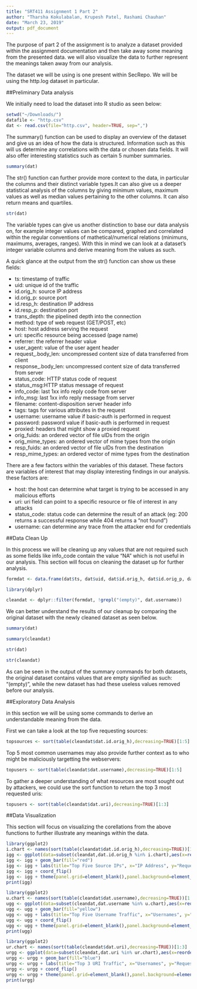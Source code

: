 ```yaml
---
title: "SRT411 Assignment 1 Part 2"
author: "Tharsha Kokulabalan, Krupesh Patel, Rashami Chauhan"
date: "March 23, 2019"
output: pdf_document
---
```


The purpose of part 2 of the assignment is to analyze a dataset provided within the assignment documentation and then take away some meaning from the presented data. we will also visualize the data to further represent the meanings taken away from our analysis.

The dataset we will be using is one present within SecRepo. We will be using the http.log dataset in particular. 

##Preliminary Data analysis 

We initially need to load the dataset into R studio as seen below:

```r
setwd("~/Downloads/")
datafile <- "http.csv"
dat <- read.csv(file="http.csv", header=TRUE, sep=",")
```

The summary() function can be used to display an overview of the dataset and give us an idea of how the data is structured. Information such as this will us determine any correlations with the data or chosen data fields. It will also offer interesting statistics such as certain 5 number summaries.

```r
summary(dat)
```

The str() function can further provide more context to the data, in particular the columns and their distinct variable types.It can also give us a deeper statistical analysis of the columns by giving minimum values, maximum values as well as median values pertaining to the other columns. It can also return means and quartiles. 

```r
str(dat)
```

The variable types can give us another distinction to base our data analysis on, for example integer values can be compared, graphed and correlated within the regular conventions of mathetical/numerical relations (minimuns, maximums, averages, ranges). With this in mind we can look at a dataset's integer variable columns and derive meaning from the values as such.

A quick glance at the output from the str() function can show us these fields:

- ts: timestamp of traffic
- uid: unique id of the traffic
- id.orig_h: source IP address 
- id.orig_p: source port
- id.resp_h: destination IP address
- id.resp_p: destination port
- trans_depth: the pipelined depth into the connection
- method: type of web request (GET/POST, etc)
- host: host address serving the request
- uri: specific resource being accessed (page name)
- referrer: the referrer header value
- user_agent: value of the user agent header
- request_.body_len: uncompressed content size of data transferred from client
- response_.body_len: uncompressed content size of data transferred from server
- status_code: HTTP status code of request
- status_msg:HTTP status message of request
- info_code: last 1xx info reply code from server
- info_msg: last 1xx info reply message from server
- filename: content-disposition server header info
- tags: tags for various attributes in the request
- username: username value if basic-auth is performed in request
- password: password value if basic-auth is performed in request
- proxied: headers that might show a proxied request 
- orig_fuids: an ordered vector of file uIDs from the origin
- orig_mime_types: an ordered vector of mime types from the origin
- resp_fuids: an ordered vector of file uIDs from the destination
- resp_mime_types: an ordered vector of mime types from the destination

There are a few factors within the variables of this dataset. These factors are variables of interest that may display interesting findings in our analysis. these factors are:

- host: the host can determine what target is trying to be accessed in any malicious efforts 
- uri: uri field can point to a specific resource or file of interest in any attacks
- status_code: status code can determine the result of an attack (eg: 200 returns a successful response while 404 returns a "not found")
- username: can determine any trace from the attacker end for credentials

##Data Clean Up

In this process we will be cleaning up any values that are not required such as some fields like info_code contain the value "NA" which is not useful in our analysis. This section will focus on cleaning the dataset up for further analysis.

```r
formdat <- data.frame(dat$ts, dat$uid, dat$id.orig_h, dat$id.orig_p, dat$id.resp_h, dat$id.resp_p, dat$host, dat$uri, dat$status_code, dat$username)

library(dplyr)

cleandat <- dplyr::filter(formdat, !grepl("(empty)", dat.username)) 
```

We can better understand the results of our cleanup by comparing the original dataset with the newly cleaned dataset as seen below.

```r
summary(dat)

summary(cleandat)

str(dat)

str(cleandat)

```

As can be seen in the output of the summary commands for both datasets, the original dataset contains values that are empty signified as such: "(empty)", while the new dataset has had these useless values removed before our analysis.

##Exploratory Data Analysis

in this section we will be using some commands to derive an understandable meaning from the data.

First we can take a look at the top five requesting sources:

```r
topsources <- sort(table(cleandat$dat.id.orig_h),decreasing=TRUE)[1:5]
```

Top 5 most common usernames may also provide further context as to who might be maliciously targetting the webservers:

```r
topusers <- sort(table(cleandat$dat.username),decreasing=TRUE)[1:5]
```

To gather a deeper understanding of what resources are most sought out by attackers, we could use the sort function to return the top 3 most requested uris:

```r
topusers <- sort(table(cleandat$dat.uri),decreasing=TRUE)[1:3]
```

##Data Visualization

This section will focus on visualizing the corellations from the above functions to further illustrate any meanings within the data.

```r
library(ggplot2)
i.chart <- names(sort(table(cleandat$dat.id.orig_h),decreasing=TRUE))[1:5]
igg <- ggplot(data=subset(cleandat,dat.id.orig_h %in% i.chart),aes(x=reorder(dat.id.orig_h, dat.id.orig_h, length)))
igg <- igg + geom_bar(fill="red")
igg <- igg + labs(title="Top Five Source IPs", x="IP Address", y="Request Count")
igg <- igg + coord_flip()
igg <- igg + theme(panel.grid=element_blank(),panel.background=element_blank())
print(igg)
```

```r
library(ggplot2)
u.chart <- names(sort(table(cleandat$dat.username),decreasing=TRUE))[1:5]
ugg <- ggplot(data=subset(cleandat,dat.username %in% u.chart),aes(x=reorder(dat.username, dat.username, length)))
ugg <- ugg + geom_bar(fill="yellow")
ugg <- ugg + labs(title="Top Five Username Traffic", x="Usernames", y="Request Count")
ugg <- ugg + coord_flip()
ugg <- ugg + theme(panel.grid=element_blank(),panel.background=element_blank())
print(ugg)
```

```r
library(ggplot2)
ur.chart <- names(sort(table(cleandat$dat.uri),decreasing=TRUE))[1:3]
urgg <- ggplot(data=subset(cleandat,dat.uri %in% ur.chart),aes(x=reorder(dat.uri, dat.uri, length)))
urgg <- urgg + geom_bar(fill="blue")
urgg <- urgg + labs(title="Top 3 URI Traffic", x="Usernames", y="Request Count")
urgg <- urgg + coord_flip()
urgg <- urgg + theme(panel.grid=element_blank(),panel.background=element_blank())
print(urgg)
```